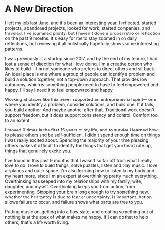 # A New Direction

I left my job last June, and it's been an interesting year. I reflected, started projects, abandoned projects, looked for work, started companies, and traveled. I've journaled plenty, but I haven't done a proper retro or reflection on the past 9 months. It's easy for me to stay zoomed in on daily reflections, but reviewing it all holistically hopefully shows some interesting patterns.

I was previously at a startup since 2017, and by the end of my tenure, I had lost a sense of direction for what I love doing. I'm a creative person who likes to build-- I'm not someone who prefers to direct others and sit back. An ideal place is one where a group of people can identify a problem and build a solution together, not a top-down approach. That provides low autonomy, which is something people need to have to feel empowered and happy. I'll say __I__ need it to feel empowered and happy.

Working at places like this never supported an entrepreneurial spirit-- one where you identify a problem, consider solutions, and build one. If it fails, you build another. And maybe another after that. Traditional work doesn't support freedom, but it does support consistency and control. Comfort too, to an extent.

I moved 9 times in the first 15 years of my life, and to survive I learned how to please others and be self-sufficient. I didn't spend enough time on things I was really excited about. Spending the majority of your time pleasing others makes it difficult to identify the things that get your heart rate up, things that genuinely excite you.

I've found in this past 9 months that I wasn't so far off from what I really love to do. I love to build things, solve puzzles, listen and play music. I love airplanes and outer space. I'm also learning how to listen to my body and my heart more, since I'm an expert at overthinking pretty much everything. Overthinking has seeped into my relationships with my family, wife, daughter, and myself. Overthinking keeps you from action, from experimenting. Stopping your brain long enough to try something new, whether the hesitantcy is due to fear or uncertainty, is important. Action allows failure to occur, and failure shows what parts are true to you.

Putting music on, getting into a flow state, and creating something out of nothing is at the apex of what makes me happy. If I can do that to help others, that's a life worth living.
